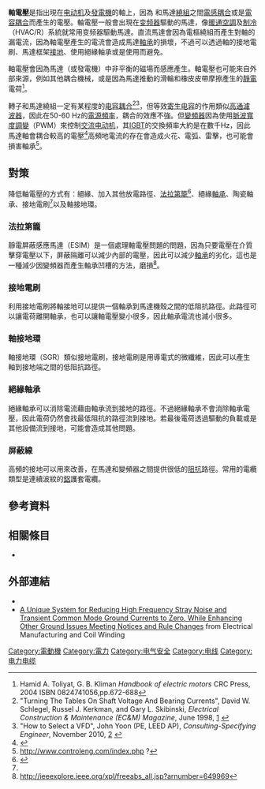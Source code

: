 '''軸電壓'''是指出現在[[电动机|电动机]]及[[發電機|發電機]]的軸上，因為<!--[[漏電流|漏電流]]或是-->和馬達[[繞組|繞組]]之間[[電感耦合|電感耦合]]或是[[電容耦合|電容耦合]]而產生的電壓。軸電壓一般會出現在[[变频器|变频器]]驅動的馬達，像[[暖通空調|暖通空調]]及[[制冷|制冷]]（HVAC/R）系統就常用变频器驅動馬達。直流馬達會因為電樞繞組而產生對軸的漏電流，因為軸電壓產生的電流會造成馬達[[軸承|軸承]]的損壞，不過可以透過軸的接地電刷、馬達框架[[接地|接地]]、使用絕緣軸承或是使用{{le|屏蔽線|Shielded cable}}而避免。

軸電壓會因為馬達（或發電機）中非平衡的磁場而感應產生。軸電壓也可能來自外部來源，例如其他耦合機械，或是因為馬達推動的滑輪和橡皮皮帶摩擦產生的[[靜電|靜電]]電荷<ref name=HEM04>Hamid A. Toliyat, G. B. Kliman ''Handbook of electric motors'' CRC Press, 2004 ISBN 0824741056,pp.672-688</ref>。

轉子和馬達繞組一定有某程度的[[电容耦合|电容耦合]]<ref>"Turning The Tables On Shaft Voltage And Bearing Currents", David W. Schlegel, Russel J. Kerkman, and Gary L. Skibinski, ''Electrical Construction & Maintenance (EC&M) Magazine'', June 1998, [http://ecmweb.com/mag/electric_turning_tables_shaft/] {{Wayback|url=http://ecmweb.com/mag/electric_turning_tables_shaft/ |date=20120225015213 }}</ref><ref>"How to Select a VFD", John Yoon (PE, LEED AP), ''Consulting-Specifying Engineer'', November 2010, [http://m.csemag.com/index.php?id=2832&tx_ttnews%5Btt_news%5D=39736&cHash=8d7ffd1736] {{Webarchive|url=https://archive.is/20120715200545/http://m.csemag.com/index.php?id=2832&tx_ttnews%5Btt_news%5D=39736&cHash=8d7ffd1736 |date=2012-07-15 }}</ref>，但等效[[寄生电容|寄生电容]]的作用類似[[RLC电路|高通濾波器]]，因此在50-60 Hz的[[電源頻率|電源頻率]]，耦合的效應不強。但[[變頻器|變頻器]]因為使用[[脈波寬度調變|脈波寬度調變]]（PWM）來控制[[交流电动机|交流电动机]]，其[[IGBT|IGBT]]的交換頻率大約是在數千Hz，因此馬達軸會耦合較高的電壓<ref>{{Cite web |url=http://www.est-aegis.com/datasheets/ASHRAE_SL-08-025_Shaft_Grounding_A_Solution_to_Motor_Bearing_Currents.pdf |title=存档副本 |access-date=2016-09-09 |archive-date=2021-03-23 |archive-url=https://web.archive.org/web/20210323170327/https://www.est-aegis.com/datasheets/ASHRAE_SL-08-025_Shaft_Grounding_A_Solution_to_Motor_Bearing_Currents.pdf |dead-url=no }}</ref>高頻地電流的存在會造成火花、電弧、雷擊，也可能會損害軸承<ref>http://www.controleng.com/index.php {{Wayback|url=http://www.controleng.com/index.php |date=20170729170120 }}?</ref>。

==對策==
降低軸電壓的方式有：絕緣、加入其他放電路徑、[[法拉第籠|法拉第籠]]<ref name="greenheck.com">{{Cite web |url=http://www.greenheck.com/library/articles/58 |title=存档副本 |access-date=2016-09-09 |archive-date=2018-08-10 |archive-url=https://web.archive.org/web/20180810201735/http://www.greenheck.com/library/articles/58 |dead-url=no }}</ref>、絕緣[[軸承|軸承]]、陶瓷軸承、接地電刷<ref name="greenheck.com"/>以及軸接地環。

===法拉第籠===
{{main|法拉第籠}}
靜電屏蔽感應馬達（ESIM）是一個處理軸電壓問題的問題，因為只要電壓在介質擊穿電壓以下，屏蔽隔離可以減少內部的電壓，因此可以減少[[軸承|軸承]]的劣化，這也是一種減少因變頻器而產生軸承凹槽的方法，磨損<ref>http://ieeexplore.ieee.org/xpl/freeabs_all.jsp?arnumber=649969</ref>。

===接地電刷===
利用接地電刷將軸接地可以提供一個軸承到馬達機殼之間的低阻抗路徑。此路徑可以讓電荷離開軸承，也可以讓軸電壓變小很多，因此軸承電流也減小很多。

===軸接地環===
軸接地環（SGR）類似接地電刷，接地電刷是用導電式的微纖維，因此可以產生軸到接地端之間的低阻抗路徑。

===絕緣軸承===
絕緣軸承可以消除電流藉由軸承流到接地的路徑。不過絕緣軸承不會消除軸承電壓，因此電荷仍然會找最低阻抗的路徑流到接地。若最後電荷透過驅動的負載或是其他設備流到接地，可能會造成其他問題。

===屏蔽線===
<!--{{main|Shielded cable}}-->
高頻的接地可以用{{le|屏蔽線|Shielded cable}}來改善，在馬達和變頻器之間提供很低的[[阻抗|阻抗]]路徑。常用的電纜類型是連續波紋的[[鋁|鋁]]護套電纜。

==參考資料==
{{reflist}}

==相關條目==
*{{le|雜散電壓|Stray voltage}}

==外部連結==
* {{Cite web | url = http://www05.abb.com/global/scot/scot201.nsf/veritydisplay/8c253c2417ed0238c125788f003cca8e/$file/abb_technical_guide_no5_revc.pdf | title = Technical guide No. 5 – Bearing currents in modern AC drive systems | accessdate = May 23, 2011 | archive-date = 2011-07-20 | archive-url = https://web.archive.org/web/20110720013656/http://www05.abb.com/global/scot/scot201.nsf/veritydisplay/8c253c2417ed0238c125788f003cca8e/%24file/abb_technical_guide_no5_revc.pdf | dead-url = no }}
*[http://www.emcw.org/abstracts/05/05_jacky.html A Unique System for Reducing High Frequency Stray Noise and Transient Common Mode Ground Currents to Zero, While Enhancing Other Ground Issues Meeting Notices and Rule Changes] {{Wayback|url=http://www.emcw.org/abstracts/05/05_jacky.html |date=20120324111554 }} from Electrical Manufacturing and Coil Winding

[[Category:電動機|Category:電動機]]
[[Category:電力|Category:電力]]
[[Category:电气安全|Category:电气安全]]
[[Category:电线|Category:电线]]
[[Category:电力电缆|Category:电力电缆]]